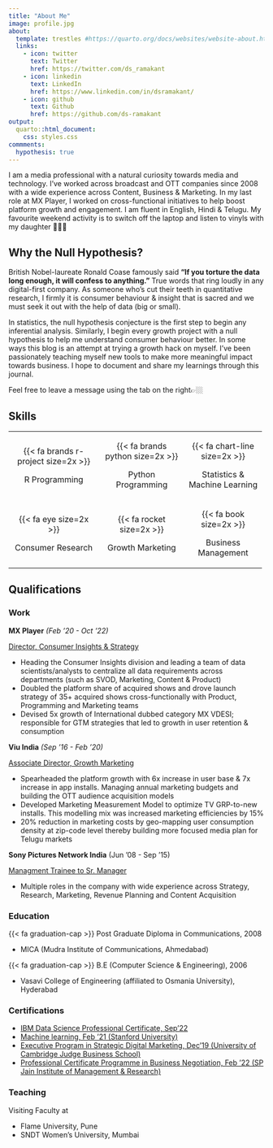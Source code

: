 ```yaml
---
title: "About Me"
image: profile.jpg
about:
  template: trestles #https://quarto.org/docs/websites/website-about.html#templates
  links:
    - icon: twitter
      text: Twitter
      href: https://twitter.com/ds_ramakant
    - icon: linkedin
      text: LinkedIn
      href: https://www.linkedin.com/in/dsramakant/
    - icon: github
      text: Github
      href: https://github.com/ds-ramakant
output:
  quarto::html_document:
    css: styles.css
commments:
  hypothesis: true
---
```


I am a media professional with a natural curiosity towards media and technology. I've worked across broadcast and OTT companies since 2008 with a wide experience across Content, Business & Marketing. In my last role at MX Player, I worked on cross-functional initiatives to help boost platform growth and engagement. I am fluent in English, Hindi & Telugu. My favourite weekend activity is to switch off the laptop and listen to vinyls with my daughter 👨‍👩‍👧

## Why the Null Hypothesis?

British Nobel-laureate Ronald Coase famously said **"If you torture the data long enough, it will confess to anything."** True words that ring loudly in any digital-first company. As someone who's cut their teeth in quantitative research, I firmly it is consumer behaviour & insight that is sacred and we must seek it out with the help of data (big or small).

In statistics, the null hypothesis conjecture is the first step to begin any inferential analysis. Similarly, I begin every growth project with a null hypothesis to help me understand consumer behaviour better. In some ways this blog is an attempt at trying a growth hack on myself. I've been passionately teaching myself new tools to make more meaningful impact towards business. I hope to document and share my learnings through this journal.

Feel free to leave a message using the tab on the right👉🏼

## Skills

::: {.column-body-outset style="border: none"}
+:-----------------------------------:+:--------------------------------:+:-----------------------------:+
| {{< fa brands r-project size=2x >}} | {{< fa brands python size=2x >}} | {{< fa chart-line size=2x >}} |
|                                     |                                  |                               |
| R Programming                       | Python Programming               | Statistics & Machine Learning |
+-------------------------------------+----------------------------------+-------------------------------+
| {{< fa eye size=2x >}}              | {{< fa rocket size=2x >}}        | {{< fa book size=2x >}}       |
|                                     |                                  |                               |
| Consumer Research                   | Growth Marketing                 | Business Management           |
+-------------------------------------+----------------------------------+-------------------------------+
:::

## Qualifications

::: panel-tabset
### Work

**MX Player** *(Feb '20 - Oct '22)*

[Director, Consumer Insights & Strategy]{.underline}

-   [Heading the Consumer Insights division and leading a team of data scientists/analysts to centralize all data requirements across departments (such as SVOD, Marketing, Content & Product)]{.my-jobexp}
-   [Doubled the platform share of acquired shows and drove launch strategy of 35+ acquired shows cross-functionally with Product, Programming and Marketing teams]{.my-jobexp}
-   [Devised 5x growth of International dubbed category MX VDESI; responsible for GTM strategies that led to growth in user retention & consumption]{.my-jobexp}

**Viu India** *(Sep '16 - Feb '20)*

[Associate Director, Growth Marketing]{.underline}

-   [Spearheaded the platform growth with 6x increase in user base & 7x increase in app installs. Managing annual marketing budgets and building the OTT audience acquisition models]{.my-jobexp}
-   [Developed Marketing Measurement Model to optimize TV GRP-to-new installs. This modelling mix was increased marketing efficiencies by 15%]{.my-jobexp}
-   [20% reduction in marketing costs by geo-mapping user consumption density at zip-code level thereby building more focused media plan for Telugu markets]{.my-jobexp}

**Sony Pictures Network India** (Jun '08 - Sep '15)

[Managment Trainee to Sr. Manager]{.underline}

-   [Multiple roles in the company with wide experience across Strategy, Research, Marketing, Revenue Planning and Content Acquisition]{.my-jobexp}

### Education

{{< fa graduation-cap >}} Post Graduate Diploma in Communications, 2008

-   [MICA (Mudra Institute of Communications, Ahmedabad)]{.my-jobexp}

{{< fa graduation-cap >}} B.E (Computer Science & Engineering), 2006

-   [Vasavi College of Engineering (affiliated to Osmania University), Hyderabad]{.my-jobexp}

### Certifications

-   [IBM Data Science Professional Certificate, Sep'22](https://www.credly.com/badges/b7903e60-11e9-4c1f-8759-771eac755c92/public_url)
-   [Machine learning, Feb '21 \n(Stanford University)](https://www.coursera.org/account/accomplishments/verify/NX376JHV6LGQ)\
-   [Executive Program in Strategic Digital Marketing, Dec'19 \n(University of Cambridge Judge Business School)](https://www.credential.net/b90ce3dd-94e9-4eca-bcf0-6afa245888d6#gs.pom30y)
-   [Professional Certificate Programme in Business Negotiation, Feb '22 \n (SP Jain Institute of Management & Research)](https://verification.spjimr.org/verify/mdp/2022/b0140e8d-b2f1-4db1-be35-adce62c6b061)

### Teaching

Visiting Faculty at

-   Flame University, Pune
-   SNDT Women's University, Mumbai
:::
